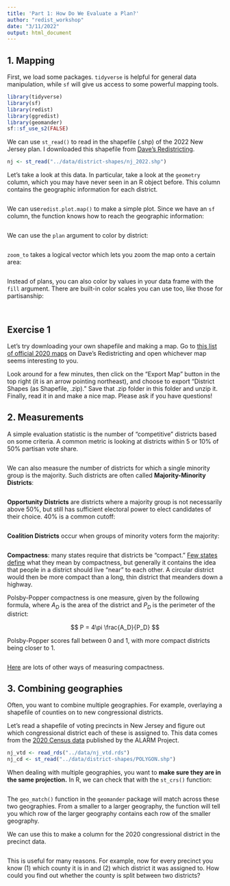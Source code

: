 ```yaml
---
title: 'Part 1: How Do We Evaluate a Plan?'
author: "redist_workshop"
date: "3/11/2022"
output: html_document
---
```


## 1. Mapping

First, we load some packages. `tidyverse` is helpful for general data manipulation, while `sf` will give us access to some powerful mapping tools.

```r
library(tidyverse)
library(sf)
library(redist)
library(ggredist)
library(geomander)
sf::sf_use_s2(FALSE) 
```

We can use `st_read()` to read in the shapefile (.shp) of the 2022 New Jersey plan. I downloaded this shapefile from [Dave's Redistricting](https://davesredistricting.org/maps#viewmap::6ff0b024-2e5d-4e9b-ba0e-56f6de17ea80).

```r
nj <- st_read("../data/district-shapes/nj_2022.shp")
```

Let's take a look at this data. In particular, take a look at the `geometry` column, which you may have never seen in an R object before. This column contains the geographic information for each district.

```r

```

We can use`redist.plot.map()` to make a simple plot. Since we have an `sf` column, the function knows how to reach the geographic information:

```r

```

We can use the `plan` argument to color by district:

```r

```

`zoom_to` takes a logical vector which lets you zoom the map onto a certain area:

```r

```

Instead of plans, you can also color by values in your data frame with the `fill` argument. There are built-in color scales you can use too, like those for partisanship:

```r

```

```r

```

## Exercise 1

Let's try downloading your own shapefile and making a map. Go to [this list of official 2020 maps](https://davesredistricting.org/maps#list::Official-Maps) on Dave's Redistricting and open whichever map seems interesting to you.

Look around for a few minutes, then click on the "Export Map" button in the top right (it is an arrow pointing northeast), and choose to export "District Shapes (as Shapefile, .zip)." Save that .zip folder in this folder and unzip it. Finally, read it in and make a nice map. Please ask if you have questions!

## 2. Measurements

A simple evaluation statistic is the number of "competitive" districts based on some criteria. A common metric is looking at districts within 5 or 10% of 50% partisan vote share.

```r

```

We can also measure the number of districts for which a single minority group is the majority. Such districts are often called **Majority-Minority Districts**:

```r

```

**Opportunity Districts** are districts where a majority group is not necessarily above 50%, but still has sufficient electoral power to elect candidates of their choice. 40% is a common cutoff:

```r

```

**Coalition Districts** occur when groups of minority voters form the majority:

```r

```

**Compactness**: many states require that districts be "compact." [Few states define](https://redistricting.lls.edu/redistricting-101/where-are-the-lines-drawn/#compactness) what they mean by compactness, but generally it contains the idea that people in a district should live "near" to each other. A circular district would then be more compact than a long, thin district that meanders down a highway.

Polsby-Popper compactness is one measure, given by the following formula, where $A_D$ is the area of the district and $P_D$ is the perimeter of the district:

$$
P = 4\pi \frac{A_D}{P_D}
$$

Polsby-Popper scores fall between 0 and 1, with more compact districts being closer to 1.

```r

```

[Here](https://fisherzachary.github.io/public/r-output.html) are lots of other ways of measuring compactness.

## 3. Combining geographies

Often, you want to combine multiple geographies. For example, overlaying a shapefile of counties on to new congressional districts.

Let's read a shapefile of voting precincts in New Jersey and figure out which congressional district each of these is assigned to. This data comes from the [2020 Census data](https://github.com/alarm-redist/census-2020) published by the ALARM Project.

```r
nj_vtd <- read_rds("../data/nj_vtd.rds")
nj_cd <- st_read("../data/district-shapes/POLYGON.shp")

```

When dealing with multiple geographies, you want to **make sure they are in the same projection.** In R, we can check that with the `st_crs()` function:

```r

```

The `geo_match()` function in the `geomander` package will match across these two geographies. From a smaller to a larger geography, the function will tell you which row of the larger geography contains each row of the smaller geography.

We can use this to make a column for the 2020 congressional district in the precinct data.

```r

```

This is useful for many reasons. For example, now for every precinct you know (1) which county it is in and (2) which district it was assigned to. How could you find out whether the county is split between two districts?

```r

```
